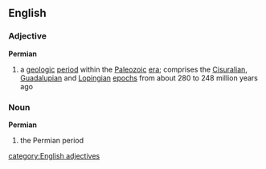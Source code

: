 ==English==
===Adjective===
{{wikipedia}}
'''Permian'''
#{{geology}} a [[geologic]] [[period]] within the [[Paleozoic]] [[era]]; comprises the [[Cisuralian]], [[Guadalupian]] and [[Lopingian]] [[epoch]]s from about 280 to 248 million years ago

===Noun===
'''Permian'''
#{{geology}} the Permian period
[[category:English adjectives]]